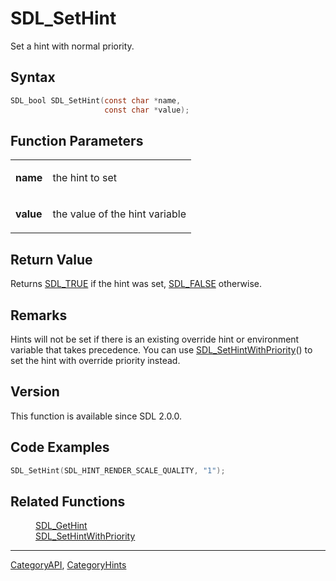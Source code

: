 = SDL_SetHint =

Set a hint with normal priority.

== Syntax ==

<syntaxhighlight lang='c'>
SDL_bool SDL_SetHint(const char *name,
                     const char *value);
</syntaxhighlight>

== Function Parameters ==

{|
|'''name'''
|the hint to set
|-
|'''value'''
|the value of the hint variable
|}

== Return Value ==

Returns [[SDL_TRUE]] if the hint was set, [[SDL_FALSE]] otherwise.

== Remarks ==

Hints will not be set if there is an existing override hint or environment
variable that takes precedence. You can use [[SDL_SetHintWithPriority]]()
to set the hint with override priority instead.

== Version ==

This function is available since SDL 2.0.0.

== Code Examples ==

<syntaxhighlight lang='c++'>
SDL_SetHint(SDL_HINT_RENDER_SCALE_QUALITY, "1");
</syntaxhighlight>

== Related Functions ==

:[[SDL_GetHint]]
:[[SDL_SetHintWithPriority]]

----
[[CategoryAPI]], [[CategoryHints]]


